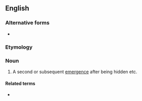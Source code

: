 {{also|reëmergence}}

==English==

===Alternative forms===
* {{l|en|reëmergence}}

===Etymology===
{{prefix|en|re|emergence}}

===Noun===
{{en-noun}}

# A second or subsequent [[emergence]] after being hidden etc.

====Related terms====
* {{l|en|reemerge}}